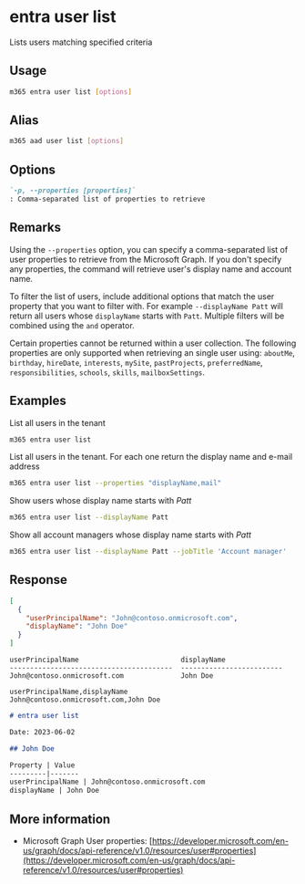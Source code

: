 
# entra user list

Lists users matching specified criteria

## Usage

```sh
m365 entra user list [options]
```

## Alias

```sh
m365 aad user list [options]
```

## Options

```md definition-list
`-p, --properties [properties]`
: Comma-separated list of properties to retrieve
```

<Global />

## Remarks

Using the `--properties` option, you can specify a comma-separated list of user properties to retrieve from the Microsoft Graph. If you don't specify any properties, the command will retrieve user's display name and account name.

To filter the list of users, include additional options that match the user property that you want to filter with. For example `--displayName Patt` will return all users whose `displayName` starts with `Patt`. Multiple filters will be combined using the `and` operator.

Certain properties cannot be returned within a user collection. The following properties are only supported when retrieving an single user using: `aboutMe`, `birthday`, `hireDate`, `interests`, `mySite`, `pastProjects`, `preferredName`, `responsibilities`, `schools`, `skills`, `mailboxSettings`.

## Examples

List all users in the tenant

```sh
m365 entra user list
```

List all users in the tenant. For each one return the display name and e-mail address

```sh
m365 entra user list --properties "displayName,mail"
```

Show users whose display name starts with _Patt_

```sh
m365 entra user list --displayName Patt
```

Show all account managers whose display name starts with _Patt_

```sh
m365 entra user list --displayName Patt --jobTitle 'Account manager'
```

## Response

<Tabs>
  <TabItem value="JSON">

  ```json
  [
    {
      "userPrincipalName": "John@contoso.onmicrosoft.com",
      "displayName": "John Doe"
    }
  ]
  ```

  </TabItem>
  <TabItem value="Text">

  ```text
  userPrincipalName                         displayName
  ----------------------------------------  -------------------------
  John@contoso.onmicrosoft.com              John Doe
  ```

  </TabItem>
  <TabItem value="CSV">

  ```csv
  userPrincipalName,displayName
  John@contoso.onmicrosoft.com,John Doe
  ```

  </TabItem>
  <TabItem value="Markdown">

  ```md
  # entra user list

  Date: 2023-06-02

  ## John Doe

  Property | Value
  ---------|-------
  userPrincipalName | John@contoso.onmicrosoft.com
  displayName | John Doe
  ```

  </TabItem>
</Tabs>

## More information

- Microsoft Graph User properties: [https://developer.microsoft.com/en-us/graph/docs/api-reference/v1.0/resources/user#properties](https://developer.microsoft.com/en-us/graph/docs/api-reference/v1.0/resources/user#properties)
